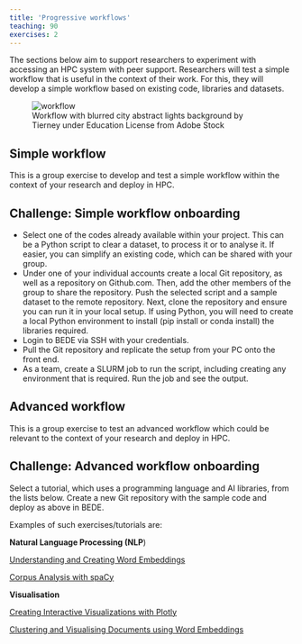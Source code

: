 ```yaml
---
title: 'Progressive workflows'
teaching: 90
exercises: 2
---
```


The sections below aim to support researchers to experiment with accessing an HPC system with peer support. Researchers will test a simple workflow that is useful in the context of their work. For this, they will develop a simple workflow based on existing code, libraries and datasets.

![Workflow with blurred city abstract lights background by Tierney under Education License from Adobe Stock](../episodes/fig/workflow.jpeg){alt="workflow"}


## Simple workflow

This is a group exercise to develop and test a simple workflow within the context of your research and deploy in HPC.


::: challenge
## Challenge: Simple workflow onboarding

-   Select one of the codes already available within your project. This can be a Python script to clear a dataset, to process it or to analyse it. If easier, you can simplify an existing code, which can be shared with your group.
-   Under one of your individual accounts create a local Git repository, as well as a repository on Github.com. Then, add the other members of the group to share the repository. Push the selected script and a sample dataset to the remote repository. Next, clone the repository and ensure you can run it in your local setup. If using Python, you will need to create a local Python environment to install (pip install or conda install) the libraries required.
-   Login to BEDE via SSH with your credentials.
-   Pull the Git repository and replicate the setup from your PC onto the front end.
-   As a team, create a SLURM job to run the script, including creating any environment that is required. Run the job and see the output.
:::

## Advanced workflow

This is a group exercise to test an advanced workflow which could be relevant to the context of your research and deploy in HPC.


::: challenge
## Challenge: Advanced workflow onboarding

Select a tutorial, which uses a programming language and AI libraries, from the lists below. Create a new Git repository with the sample code and deploy as above in BEDE.

Examples of such exercises/tutorials are:

**Natural Language Processing (NLP**)

[Understanding and Creating Word Embeddings](https://programminghistorian.org/en/lessons/understanding-creating-word-embeddings)

[Corpus Analysis with spaCy](https://programminghistorian.org/en/lessons/corpus-analysis-with-spacy)

**Visualisation**

[Creating Interactive Visualizations with Plotly](https://programminghistorian.org/en/lessons/interactive-visualization-with-plotly)

[Clustering and Visualising Documents using Word Embeddings](https://programminghistorian.org/en/lessons/clustering-visualizing-word-embeddings)
:::



